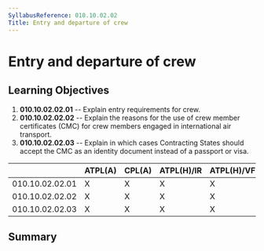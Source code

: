 ```yaml
---
SyllabusReference: 010.10.02.02
Title: Entry and departure of crew
---
```


# Entry and departure of crew

## Learning Objectives

1.  **010.10.02.02.01** -- Explain entry requirements for crew.
2.  **010.10.02.02.02** -- Explain the reasons for the use of crew member
    certificates (CMC) for crew members engaged in international air transport.
3.  **010.10.02.02.03** -- Explain in which cases Contracting States should
    accept the CMC as an identity document instead of a passport or visa.

|                 | ATPL(A) | CPL(A) | ATPL(H)/IR | ATPL(H)/VFR | CPL(H) | IR  | CBIR(A) |
| --------------- | ------- | ------ | ---------- | ----------- | ------ | --- | ------- |
| 010.10.02.02.01 | X       | X      | X          | X           | X      |     |         |
| 010.10.02.02.02 | X       | X      | X          | X           | X      |     |         |
| 010.10.02.02.03 | X       | X      | X          | X           | X      |     |         |

## Summary
